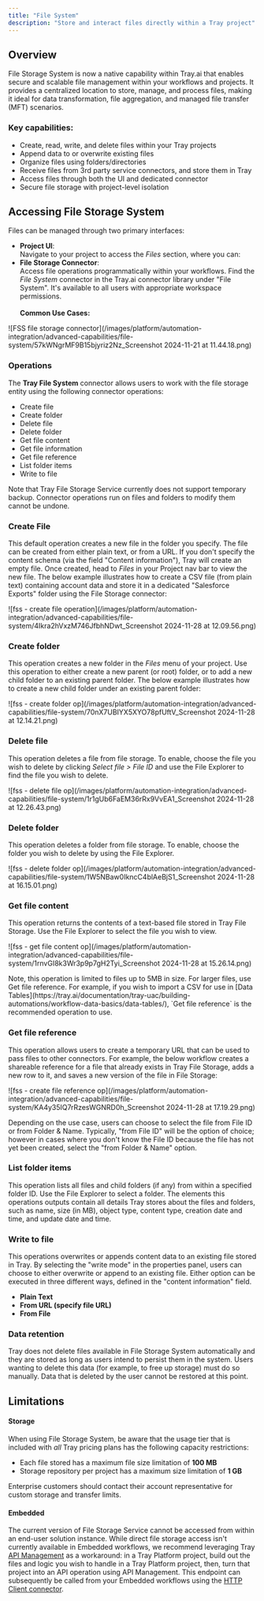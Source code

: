 ```yaml
---
title: "File System"
description: "Store and interact files directly within a Tray project"
---
```


## Overview

File Storage System is now a native capability within Tray.ai that enables secure and scalable file management within your workflows and projects. It provides a centralized location to store, manage, and process files, making it ideal for data transformation, file aggregation, and managed file transfer (MFT) scenarios.

### Key capabilities:

- Create, read, write, and delete files within your Tray projects
- Append data to or overwrite existing files
- Organize files using folders/directories
- Receive files from 3rd party service connectors, and store them in Tray
- Access files through both the UI and dedicated connector
- Secure file storage with project-level isolation

## Accessing File Storage System

Files can be managed through two primary interfaces:

- **Project UI**: <br/>Navigate to your project to access the *Files* section, where you can:
- **File Storage Connector**:<br/>Access file operations programmatically within your workflows. Find the *File System* connector in the Tray.ai connector library under "File System". It's available to all users with appropriate workspace permissions.<br/><br/>**Common Use Cases:**

![FSS file storage connector](/images/platform/automation-integration/advanced-capabilities/file-system/57kWNgrMF9B15bjyriz2Nz_Screenshot 2024-11-21 at 11.44.18.png)

### **Operations**

The **Tray File System** connector allows users to work with the file storage entity using the following connector operations:

- Create file
- Create folder
- Delete file
- Delete folder
- Get file content
- Get file information
- Get file reference
- List folder items
- Write to file

<Info>
Note that Tray File Storage Service currently does not support temporary backup. Connector operations run on files and folders to modify them cannot be undone.
</Info>

### Create File

This default operation creates a new file in the folder you specify. The file can be created from either plain text, or from a URL. If you don't specify the content schema (via the field "Content information"), Tray will create an empty file. Once created, head to *Files* in your Project nav bar to view the new file. The below example illustrates how to create a CSV file (from plain text) containing account data and store it in a dedicated "Salesforce Exports" folder using the File Storage connector:

![fss - create file operation](/images/platform/automation-integration/advanced-capabilities/file-system/4Ikra2hVxzM746JfbhNDwt_Screenshot 2024-11-28 at 12.09.56.png)

### Create folder

This operation creates a new folder in the *Files* menu of your project. Use this operation to either create a new parent (or root) folder, or to add a new child folder to an existing parent folder. The below example illustrates how to create a new child folder under an existing parent folder:

![fss - create folder op](/images/platform/automation-integration/advanced-capabilities/file-system/70nX7UBIYX5XYO78pfUftV_Screenshot 2024-11-28 at 12.14.21.png)

### Delete file

This operation deletes a file from file storage. To enable, choose the file you wish to delete by clicking *Select file > File ID* and use the File Explorer to find the file you wish to delete.

![fss - delete file op](/images/platform/automation-integration/advanced-capabilities/file-system/1r1gUb6FaEM36rRx9VvEA1_Screenshot 2024-11-28 at 12.26.43.png)

### Delete folder

This operation deletes a folder from file storage. To enable, choose the folder you wish to delete by using the File Explorer.

![fss - delete folder op](/images/platform/automation-integration/advanced-capabilities/file-system/1W5NBaw0IkncC4blAeBjS1_Screenshot 2024-11-28 at 16.15.01.png)

### Get file content

This operation returns the contents of a text-based file stored in Tray File Storage. Use the File Explorer to select the file you wish to view.

![fss - get file content op](/images/platform/automation-integration/advanced-capabilities/file-system/1rnvGI8k3Wr3p9p7gH2Tyi_Screenshot 2024-11-28 at 15.26.14.png)

<Info>
Note, this operation is limited to files up to 5MB in size. For larger files, use Get file reference. For example, if you wish to import a CSV for use in [Data Tables](https://tray.ai/documentation/tray-uac/building-automations/workflow-data-basics/data-tables/), `Get file reference` is the recommended operation to use.
</Info>

### Get file reference

This operation allows users to create a temporary URL that can be used to pass files to other connectors. For example, the below workflow creates a shareable reference for a file that already exists in Tray File Storage, adds a new row to it, and saves a new version of the file in File Storage:

![fss - create file reference op](/images/platform/automation-integration/advanced-capabilities/file-system/KA4y35IQ7rRzesWGNRD0h_Screenshot 2024-11-28 at 17.19.29.png)

Depending on the use case, users can choose to select the file from File ID or from Folder & Name. Typically, "from File ID" will be the option of choice; however in cases where you don't know the File ID because the file has not yet been created, select the "from Folder & Name" option.

### List folder items

This operation lists all files and child folders (if any) from within a specified folder ID. Use the File Explorer to select a folder. The elements this operations outputs contain all details Tray stores about the files and folders, such as name, size (in MB), object type, content type, creation date and time, and update date and time.

### Write to file

This operations overwrites or appends content data to an existing file stored in Tray. By selecting the "write mode" in the properties panel, users can choose to either overwrite or append to an existing file. Either option can be executed in three different ways, defined in the "content information" field.

- **Plain Text**
- **From URL (specify file URL)**
- **From File**

### Data retention

Tray does not delete files available in File Storage System automatically and they are stored as long as users intend to persist them in the system. Users wanting to delete this data (for example, to free up storage) must do so manually. Data that is deleted by the user cannot be restored at this point.

## Limitations

#### Storage

When using File Storage System, be aware that the usage tier that is included with *all* Tray pricing plans has the following capacity restrictions:

- Each file stored has a maximum file size limitation of **100 MB**
- Storage repository per project has a maximum size limitation of **1 GB**

Enterprise customers should contact their account representative for custom storage and transfer limits.

#### Embedded

The current version of File Storage Service cannot be accessed from within an end-user solution instance. While direct file storage access isn't currently available in Embedded workflows, we recommend leveraging Tray [API Management](https://tray.ai/documentation/tray-uac/api-management/api-management-overview/) as a workaround: in a Tray Platform project, build out the files and logic you wish to handle in a Tray Platform project, then, turn that project into an API operation using API Management. This endpoint can subsequently be called from your Embedded workflows using the [HTTP Client connector](https://tray.ai/documentation/connectors/core/http-client/).

